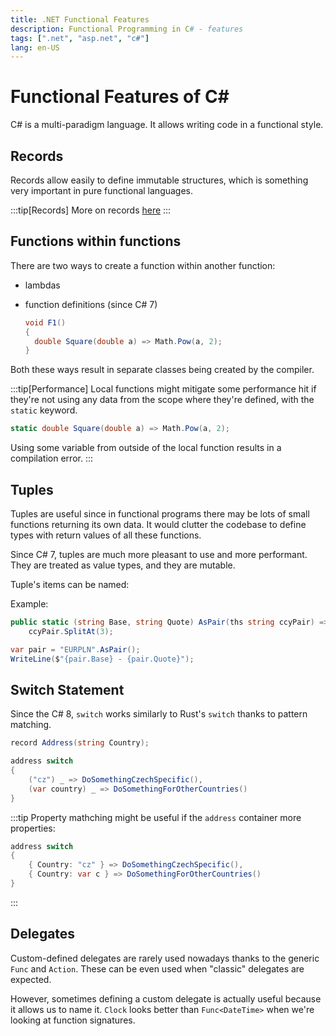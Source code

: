 ```yaml
---
title: .NET Functional Features
description: Functional Programming in C# - features
tags: [".net", "asp.net", "c#"]
lang: en-US
---
```



# Functional Features of C#

C# is a multi-paradigm language. It allows writing code in a functional style.

## Records

Records allow easily to define immutable structures, which is something
very important in pure functional languages.

:::tip[Records]
More on records [here](/programming/dotnet/records)
:::

## Functions within functions

There are two ways to create a function within another function:

- lambdas
- function definitions (since C# 7)
  
  ```csharp
  void F1()
  {
    double Square(double a) => Math.Pow(a, 2);
  }
  ```

Both these ways result in separate classes being created by the compiler.

:::tip[Performance]
Local functions might mitigate some performance hit if they're not using any data
from the scope where they're defined, with the `static` keyword.

```csharp
static double Square(double a) => Math.Pow(a, 2);
```

Using some variable from outside of the local function results in a compilation
error.
:::

## Tuples

Tuples are useful since in functional programs there may be lots of small functions
returning its own data. It would clutter the codebase to define types with return
values of all these functions.

Since C# 7, tuples are much more pleasant to use and more performant. They are treated
as value types, and they are mutable.

Tuple's items can be named:

Example:

```csharp
public static (string Base, string Quote) AsPair(ths string ccyPair) =>
    ccyPair.SplitAt(3);

var pair = "EURPLN".AsPair();
WriteLine($"{pair.Base} - {pair.Quote}");
```

## Switch Statement

Since the C# 8, `switch` works similarly to Rust's `switch` thanks to pattern
matching.

```csharp
record Address(string Country);

address switch
{
    ("cz") _ => DoSomethingCzechSpecific(),
    (var country) _ => DoSomethingForOtherCountries()
}
```

:::tip
Property mathching might be useful if the `address` container more properties:

```csharp
address switch
{
    { Country: "cz" } => DoSomethingCzechSpecific(),
    { Country: var c } => DoSomethingForOtherCountries()
}
```
:::

## Delegates

Custom-defined delegates are rarely used nowadays thanks to the generic `Func`
and `Action`. These can be even used when "classic" delegates are expected.

However, sometimes defining a custom delegate is actually useful because it
allows us to name it. `Clock` looks better than `Func<DateTime>` when we're looking
at function signatures.